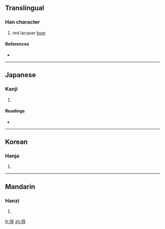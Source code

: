 ==Translingual==

===Han character===
{{Han char|rn=57|rad=弓|as=08|sn=11|four=|canj=弓卜口木 (NYRD)}}

# red lacquer [[bow]]

====References====
* {{Han ref|kx=0359.150|dkj=09808|dj=0675.320|hdz=20999.010|uh=5F34|ud=24372}}

----

==Japanese==

===Kanji===
{{ja-kanji|grade=|rs=弓08}}

# {{defn|Japanese}}

====Readings====
* {{ja-readings|on=[[とん]] (ton), [[ちょう]] (chō)|kun=[[えゆみ]] (eyumi)}}

----

==Korean==

===Hanja===
{{ko-hanja|hangeul=[[돈]], [[조]]|eumhun=|rv=don, jo|mr=ton, cho|y=ton, co}}

# {{defn|Korean}}

----

==Mandarin==

===Hanzi===
{{cmn-hanzi|pin=[[dūn]] ([[dun1]])|wg=tun<sup>1</sup>}}

# {{defn|Mandarin}}

[[fr:弴]]
[[zh:弴]]